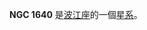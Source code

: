 {{NGCInfoBox|NGCID=NGC 1640|發現者=哦曼特·史東|發現日期=1886年-月-日|其他編號=ESO 551-27,MCG -3-12-18 IRAS04400-2031|曆元=J2000.0|赤經=4時42分14.5秒
|赤緯=-20°26'5"|星座=波江座|星體=星系|星等=11.6|表面亮度=13.4|藍等=12.4}}

'''NGC 1640''' 是[[波江座|波江座]]的一個[[星系|星系]]。

{{NGCReference|1640}}
{{Catalogs|NGC=1640}}

{{星系小作品}}